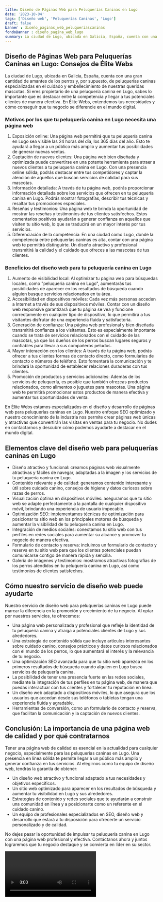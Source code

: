 ```yaml
---
title: Diseño de Páginas Web para Peluquerías Caninas en Lugo
date: '2023-10-04'
tags: ['Diseño web', 'Peluquerías Caninas', 'Lugo']
draft: false
banner : diseño_paginas_web_peluqueríascaninas
fondoBanner : diseño_pagina_web_lugo
summary: La ciudad de Lugo, ubicada en Galicia, España, cuenta con una gran cantidad de amantes de los perros y, por supuesto, de peluquerías caninas especializadas en el cuidado y embellecimiento de nuestras queridas mascotas. Si eres propietario de una peluquería canina en Lugo, sabes lo importante que es destacar entre la competencia y llegar a tus potenciales clientes de manera efectiva. En Élite Webs, entendemos tus necesidades y cómo conseguir que tu negocio se diferencie en el mundo digital.
---
```


## Diseño de Páginas Web para Peluquerías Caninas en Lugo: Consejos de Élite Webs

La ciudad de Lugo, ubicada en Galicia, España, cuenta con una gran cantidad de amantes de los perros y, por supuesto, de peluquerías caninas especializadas en el cuidado y embellecimiento de nuestras queridas mascotas. Si eres propietario de una peluquería canina en Lugo, sabes lo importante que es destacar entre la competencia y llegar a tus potenciales clientes de manera efectiva. En Élite Webs, entendemos tus necesidades y cómo conseguir que tu negocio se diferencie en el mundo digital.

### Motivos por los que tu peluquería canina en Lugo necesita una página web

1. Exposición online: Una página web permitirá que tu peluquería canina en Lugo sea visible las 24 horas del día, los 365 días del año. Esto te ayudará a llegar a un público más amplio y aumentar tus posibilidades de generar nuevas ventas.
2. Captación de nuevos clientes: Una página web bien diseñada y optimizada puede convertirse en una potente herramienta para atraer a nuevos clientes a tu peluquería canina en Lugo. Con una presencia online sólida, podrás destacar entre tus competidores y captar la atención de aquellos que buscan servicios de calidad para sus mascotas.
3. Información detallada: A través de tu página web, podrás proporcionar información detallada sobre los servicios que ofrecen en tu peluquería canina en Lugo. Podrás mostrar fotografías, describir tus técnicas y resaltar tus promociones especiales.
4. Reseñas y testimonios: Una página web te brinda la oportunidad de mostrar las reseñas y testimonios de tus clientes satisfechos. Estos comentarios positivos ayudarán a generar confianza en aquellos que visiten tu sitio web, lo que se traducirá en un mayor interés por tus servicios.
5. Diferenciación de la competencia: En una ciudad como Lugo, donde la competencia entre peluquerías caninas es alta, contar con una página web te permitirá distinguirte. Un diseño atractivo y profesional transmitirá la calidad y el cuidado que ofreces a las mascotas de tus clientes.

### Beneficios del diseño web para tu peluquería canina en Lugo

1. Aumento de visibilidad local: Al optimizar tu página web para búsquedas locales, como "peluquería canina en Lugo", aumentarás tus posibilidades de aparecer en los resultados de búsqueda cuando alguien busque servicios relacionados en tu área.
2. Accesibilidad en dispositivos móviles: Cada vez más personas acceden a Internet a través de sus dispositivos móviles. Contar con un diseño web responsive garantizará que tu página se vea y funcione correctamente en cualquier tipo de dispositivo, lo que permitirá a tus visitantes disfrutar de una experiencia fluida y satisfactoria.
3. Generación de confianza: Una página web profesional y bien diseñada transmitirá confianza a los visitantes. Esto es especialmente importante cuando se trata de servicios relacionados con el cuidado de las mascotas, ya que los dueños de los perros buscan lugares seguros y confiables para llevar a sus compañeros peludos.
4. Mayor interacción con los clientes: A través de tu página web, podrás ofrecer a tus clientes formas de contacto directo, como formularios de contacto o números de teléfono. Esto fomentará la comunicación y te brindará la oportunidad de establecer relaciones duraderas con tus clientes.
5. Promoción de productos y servicios adicionales: Además de los servicios de peluquería, es posible que también ofrezcas productos relacionados, como alimentos o juguetes para mascotas. Una página web te permitirá promocionar estos productos de manera efectiva y aumentar tus oportunidades de venta.

En Élite Webs estamos especializados en el diseño y desarrollo de páginas web para peluquerías caninas en Lugo. Nuestro enfoque SEO optimizado y nuestro conocimiento de la industria nos permite crear páginas web únicas y atractivas que convertirán las visitas en ventas para tu negocio. No dudes en contactarnos y descubre cómo podemos ayudarte a destacar en el mundo digital.

<GifSeo />

<Cta />

## Elementos clave del diseño web para peluquerías caninas en Lugo

- Diseño atractivo y funcional: creamos páginas web visualmente atractivas y fáciles de navegar, adaptadas a la imagen y los servicios de tu peluquería canina en Lugo.
- Contenido relevante y de calidad: generamos contenido interesante y útil sobre cuidado canino, consejos de higiene y datos curiosos sobre razas de perros. 
- Visualización óptima en dispositivos móviles: aseguramos que tu sitio web se adapte perfectamente a la pantalla de cualquier dispositivo móvil, brindando una experiencia de usuario impecable.
- Optimización SEO: implementamos técnicas de optimización para posicionar tu sitio web en los principales motores de búsqueda y aumentar la visibilidad de tu peluquería canina en Lugo.
- Integración de medios sociales: conectamos tu sitio web con tus perfiles en redes sociales para aumentar su alcance y promover tu negocio de manera efectiva.
- Formulario de contacto y reserva: incluimos un formulario de contacto y reserva en tu sitio web para que los clientes potenciales puedan comunicarse contigo de manera rápida y sencilla.
- Galería de imágenes y testimonios: mostramos atractivas fotografías de los perros atendidos en tu peluquería canina en Lugo, así como testimonios de clientes satisfechos.

## Cómo nuestro servicio de diseño web puede ayudarte

Nuestro servicio de diseño web para peluquerías caninas en Lugo puede marcar la diferencia en la promoción y crecimiento de tu negocio. Al optar por nuestros servicios, te ofrecemos:

- Una página web personalizada y profesional que refleje la identidad de tu peluquería canina y atraiga a potenciales clientes de Lugo y sus alrededores.
- Una estrategia de contenido sólida que incluye artículos interesantes sobre cuidado canino, consejos prácticos y datos curiosos relacionados con el mundo de los perros, lo que aumentará el interés y la relevancia de tu negocio.
- Una optimización SEO avanzada para que tu sitio web aparezca en los primeros resultados de búsqueda cuando alguien en Lugo busca servicios de peluquería canina.
- La posibilidad de tener una presencia fuerte en las redes sociales, mediante la integración de tus perfiles en tu página web, de manera que puedas interactuar con tus clientes y fortalecer tu reputación en línea.
- Un diseño web adaptado a dispositivos móviles, lo que asegura que los usuarios que accedan desde sus teléfonos o tabletas tengan una experiencia fluida y agradable.
- Herramientas de conversión, como un formulario de contacto y reserva, que facilitan la comunicación y la captación de nuevos clientes.

## Conclusión: La importancia de una página web de calidad y por qué contratarnos

Tener una página web de calidad es esencial en la actualidad para cualquier negocio, especialmente para las peluquerías caninas en Lugo. Una presencia en línea sólida te permite llegar a un público más amplio y generar confianza en tus servicios. Al elegirnos como tu equipo de diseño web, tendrás la garantía de obtener:

- Un diseño web atractivo y funcional adaptado a tus necesidades y objetivos específicos.
- Un sitio web optimizado para aparecer en los resultados de búsqueda y aumentar tu visibilidad en Lugo y sus alrededores.
- Estrategias de contenido y redes sociales que te ayudarán a construir una comunidad en línea y a posicionarte como un referente en el cuidado canino.
- Un equipo de profesionales especializados en SEO, diseño web y desarrollo que estará a tu disposición para ofrecerte un servicio personalizado y de calidad.

No dejes pasar la oportunidad de impulsar tu peluquería canina en Lugo con una página web profesional y efectiva. Contáctanos ahora y juntos lograremos que tu negocio destaque y se convierta en líder en su sector.

<Video />

<CtaBot job='Peluquerías Caninas' city='Lugo'/>

<Gmaps query='Lugo+españa+maps' />